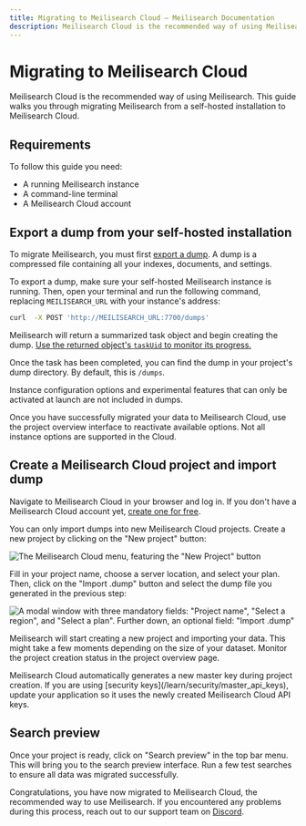 ```yaml
---
title: Migrating to Meilisearch Cloud — Meilisearch Documentation
description: Meilisearch Cloud is the recommended way of using Meilisearch. This guide walks you through migrating Meilisearch from a self-hosted installation to Meilisearch Cloud.
---
```


# Migrating to Meilisearch Cloud

Meilisearch Cloud is the recommended way of using Meilisearch. This guide walks you through migrating Meilisearch from a self-hosted installation to Meilisearch Cloud.

## Requirements

To follow this guide you need:

- A running Meilisearch instance
- A command-line terminal
- A Meilisearch Cloud account

## Export a dump from your self-hosted installation

To migrate Meilisearch, you must first [export a dump](/learn/advanced/dumps). A dump is a compressed file containing all your indexes, documents, and settings.

To export a dump, make sure your self-hosted Meilisearch instance is running. Then, open your terminal and run the following command, replacing `MEILISEARCH_URL` with your instance's address:

```sh
curl  -X POST 'http://MEILISEARCH_URL:7700/dumps'
```

Meilisearch will return a summarized task object and begin creating the dump. [Use the returned object's `taskUid` to monitor its progress.](/learn/async/asynchronous_operations)

Once the task has been completed, you can find the dump in your project's dump directory. By default, this is `/dumps`.

<Capsule intent="note" title="Command-line options and environment variables">
Instance configuration options and experimental features that can only be activated at launch are not included in dumps.

Once you have successfully migrated your data to Meilisearch Cloud, use the project overview interface to reactivate available options. Not all instance options are supported in the Cloud.
</Capsule>

## Create a Meilisearch Cloud project and import dump

Navigate to Meilisearch Cloud in your browser and log in. If you don't have a Meilisearch Cloud account yet, [create one for free](https://cloud.meilisearch.com/register).

You can only import dumps into new Meilisearch Cloud projects. Create a new project by clicking on the "New project" button:

![The Meilisearch Cloud menu, featuring the "New Project" button](https://raw.githubusercontent.com/meilisearch/documentation/migration-self-hosted-to-cloud/assets/images/cloud-migration/1-new-project.png)

Fill in your project name, choose a server location, and select your plan. Then, click on the "Import .dump" button and select the dump file you generated in the previous step:

![A modal window with three mandatory fields: "Project name", "Select a region", and "Select a plan". Further down, an optional field: "Import .dump"](https://raw.githubusercontent.com/meilisearch/documentation/migration-self-hosted-to-cloud/assets/images/cloud-migration/2-import-dump.png)

Meilisearch will start creating a new project and importing your data. This might take a few moments depending on the size of your dataset. Monitor the project creation status in the project overview page.

<Capsule intent="danger" title="Master key and API keys">
Meilisearch Cloud automatically generates a new master key during project creation. If you are using [security keys](/learn/security/master_api_keys), update your application so it uses the newly created Meilisearch Cloud API keys.
</Capsule>

## Search preview

Once your project is ready, click on "Search preview" in the top bar menu. This will bring you to the search preview interface. Run a few test searches to ensure all data was migrated successfully.

Congratulations, you have now migrated to Meilisearch Cloud, the recommended way to use Meilisearch. If you encountered any problems during this process, reach out to our support team on [Discord](https://discord.gg/meilisearch).